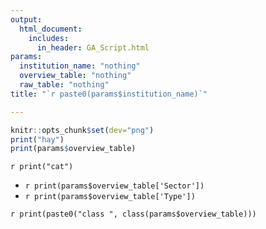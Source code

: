 ```yaml
---
output: 
  html_document:
    includes:
      in_header: GA_Script.html
params:
  institution_name: "nothing"
  overview_table: "nothing"
  raw_table: "nothing"
title: "`r paste0(params$institution_name)`"

---
```


```r
knitr::opts_chunk$set(dev="png")
print("hay")
print(params$overview_table)
```

`r print("cat")`


* `r print(params$overview_table['Sector'])`
* `r print(params$overview_table['Type'])`

`r print(paste0("class ", class(params$overview_table)))`

